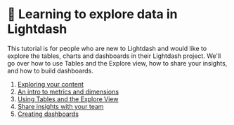 # 🔭 Learning to explore data in Lightdash

This tutorial is for people who are new to Lightdash and would like to explore the tables, charts and dashboards in their Lightdash project. We'll go over how to use Tables and the Explore view, how to share your insights, and how to build dashboards.

1. [Exploring your content](/guides/exploring-your-content)
2. [An intro to metrics and dimensions](/get-started/exploring-data/intro-metrics-dimensions)
2. [Using Tables and the Explore View](/get-started/exploring-data/using-explores)
2. [Share insights with your team](/get-started/exploring-data/sharing-insights)
3. [Creating dashboards](/get-started/exploring-data/dashboards)